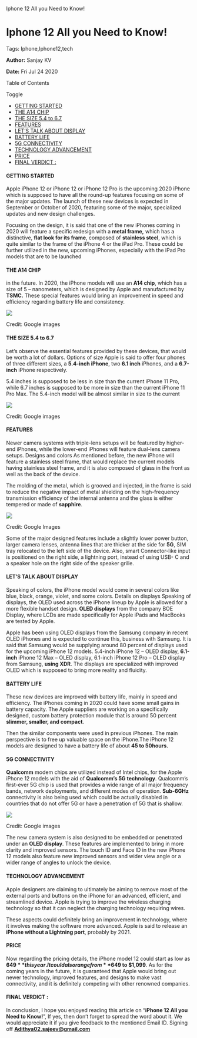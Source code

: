    Iphone 12 All you Need to Know!

Iphone 12 All you Need to Know!
===============================

Tags: Iphone,Iphone12,tech

**Author:** Sanjay KV

**Date:** Fri Jul 24 2020

Table of Contents

Toggle

*   [GETTING STARTED](https://recodehive.com/iphone-12-all-you-need-to-know/#GETTING_STARTED "GETTING STARTED")
*   [THE A14 CHIP](https://recodehive.com/iphone-12-all-you-need-to-know/#THE_A14_CHIP "THE A14 CHIP")
*   [THE SIZE 5.4 to 6.7](https://recodehive.com/iphone-12-all-you-need-to-know/#THE_SIZE_54_to_67 "THE SIZE 5.4 to 6.7")
*   [FEATURES](https://recodehive.com/iphone-12-all-you-need-to-know/#FEATURES "FEATURES")
*   [LET’S TALK ABOUT DISPLAY](https://recodehive.com/iphone-12-all-you-need-to-know/#LETS_TALK_ABOUT_DISPLAY "LET’S TALK ABOUT DISPLAY")
*   [BATTERY LIFE](https://recodehive.com/iphone-12-all-you-need-to-know/#BATTERY_LIFE "BATTERY LIFE")
*   [5G CONNECTIVITY](https://recodehive.com/iphone-12-all-you-need-to-know/#5G_CONNECTIVITY "5G CONNECTIVITY")
*   [TECHNOLOGY ADVANCEMENT](https://recodehive.com/iphone-12-all-you-need-to-know/#TECHNOLOGY_ADVANCEMENT "TECHNOLOGY ADVANCEMENT")
*   [PRICE](https://recodehive.com/iphone-12-all-you-need-to-know/#PRICE "PRICE")
*   [FINAL VERDICT :](https://recodehive.com/iphone-12-all-you-need-to-know/#FINAL_VERDICT "FINAL VERDICT :")

#### GETTING STARTED

Apple iPhone 12 or iPhone 12 or iPhone 12 Pro is the upcoming 2020 iPhone which is supposed to have all the round-up features focusing on some of the major updates. The launch of these new devices is expected in September or October of 2020, featuring some of the major, specialized updates and new design challenges.

Focusing on the design, it is said that one of the new iPhones coming in 2020 will feature a specific redesign with a **metal frame,** which has a distinctive, **flat look for its frame**, composed of **stainless steel**, which is quite similar to the frame of the iPhone 4 or the iPad Pro. These could be further utilized in the new, upcoming iPhones, especially with the iPad Pro models that are to be launched

#### THE A14 CHIP

in the future. In 2020, the iPhone models will use an **A14 chip**, which has a size of 5 – nanometers, which is designed by Apple and manufactured by **TSMC.** These special features would bring an improvement in speed and efficiency regarding battery life and consistency.

![](https://recodehive.com/wp-content/uploads/2020/07/Screenshot-2020-07-24-at-12.14.17-PM.png)

Credit: Google images

#### THE SIZE 5.4 to 6.7

Let’s observe the essential features provided by these devices, that would be worth a lot of dollars. Options of size Apple is said to offer four phones of three different sizes, a **5.4-inch iPhone**, two **6.1 inch** iPhones, and a **6.7-inch** iPhone respectively.

5.4 inches is supposed to be less in size than the current iPhone 11 Pro, while 6.7 inches is supposed to be more in size than the current iPhone 11 Pro Max. The 5.4-inch model will be almost similar in size to the current

![](https://recodehive.com/wp-content/uploads/2020/07/Screenshot-2020-07-24-at-12.24.21-PM.png)

Credit: Google images

#### FEATURES

Newer camera systems with triple-lens setups will be featured by higher-end iPhones, while the lower-end iPhones will feature dual-lens camera setups. Designs and colors As mentioned before, the new iPhone will feature a stainless steel frame, that would replace the current models having stainless steel frame, and it is also composed of glass in the front as well as the back of the device.

The molding of the metal, which is grooved and injected, in the frame is said to reduce the negative impact of metal shielding on the high-frequency transmission efficiency of the internal antenna and the glass is either tempered or made of **sapphire**.

![](https://recodehive.com/wp-content/uploads/2020/07/Boyfriends-Birthday-Photo-Collage-1024x819.jpg)

Credit: Google Images

Some of the major designed features include a slightly lower power button, larger camera lenses, antenna lines that are thicker at the side for **5G**, SIM tray relocated to the left side of the device. Also, smart Connector-like input is positioned on the right side, a lightning port, instead of using USB- C and a speaker hole on the right side of the speaker grille.

#### LET’S TALK ABOUT DISPLAY

Speaking of colors, the iPhone model would come in several colors like blue, black, orange, violet, and some colors. Details on displays Speaking of displays, the OLED used across the iPhone lineup by Apple is allowed for a more flexible handset design. **OLED displays** from the company BOE Display, where LCDs are made specifically for Apple iPads and MacBooks are tested by Apple.

Apple has been using OLED displays from the Samsung company in recent OLED iPhones and is expected to continue this, business with Samsung. It is said that Samsung would be supplying around 80 percent of displays used for the upcoming iPhone 12 models. 5.4-inch iPhone 12 – OLED display, **6.1-inch** iPhone 12 Max – OLED display, 6.1-inch iPhone 12 Pro – OLED display from Samsung, **using XDR**. The displays are specialized with improved OLED which is supposed to bring more reality and fluidity.

#### BATTERY LIFE

These new devices are improved with battery life, mainly in speed and efficiency. The iPhones coming in 2020 could have some small gains in battery capacity. The Apple suppliers are working on a specifically designed, custom battery protection module that is around 50 percent **slimmer, smaller, and compact**.

Then the similar components were used in previous iPhones. The main perspective is to free up valuable space on the iPhone.The iPhone 12 models are designed to have a battery life of about **45 to 50hours.**

#### 5G CONNECTIVITY

**Qualcomm** modem chips are utilized instead of Intel chips, for the Apple iPhone 12 models with the aid of **Qualcomm’s 5G technology**. Qualcomm’s first-ever 5G chip is used that provides a wide range of all major frequency bands, network deployments, and different modes of operation. **Sub-6GHz** connectivity is also being used which could be actually disabled in countries that do not offer 5G or have a penetration of 5G that is shallow.

![](https://recodehive.com/wp-content/uploads/2020/07/Black-Braid-Hair-Design-Photo-Collage-1-1024x819.jpg)

Credit: Google images

The new camera system is also designed to be embedded or penetrated under an **OLED display**. These features are implemented to bring in more clarity and improved sensors. The touch ID and Face ID in the new iPhone 12 models also feature new improved sensors and wider view angle or a wider range of angles to unlock the device.

#### TECHNOLOGY ADVANCEMENT

Apple designers are claiming to ultimately be aiming to remove most of the external ports and buttons on the iPhone for an advanced, efficient, and streamlined device. Apple is trying to improve the wireless charging technology so that it can neglect the charging technology requiring wires.

These aspects could definitely bring an improvement in technology, where it involves making the software more advanced. Apple is said to release an **iPhone without a Lightning port**, probably by 2021.

#### PRICE

Now regarding the pricing details, the iPhone model 12 could start as low as **$649** this year. It could also range from **$649 to $1,099**. As for the coming years in the future, it is guaranteed that Apple would bring out newer technology, improved features, and designs to make vast connectivity, and it is definitely competing with other renowned companies.

#### FINAL VERDICT :

In conclusion, I hope you enjoyed reading this article on “**iPhone 12 All you Need to Know!**”, If yes, then don’t forget to spread the word about it. We would appreciate it if you give feedback to the mentioned Email ID. Signing off **[Adithya02.sajeev@gmail.com](https://recodehive.com/about-us/)**